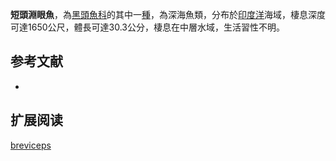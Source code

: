 {{Speciesbox
| name = 短頭淵眼魚
| status = NE
| status_system = IUCN3.1
| image = 
| image_width = 250px
| genus = Bathytroctes
| species = breviceps
| authority = [[Sazonov|Sazonov]], 1999
| synonyms = 
}}

'''短頭淵眼魚'''，為[[黑頭魚科|黑頭魚科]]的其中一[[種|種]]，為深海魚類，分布於[[印度洋|印度洋]]海域，棲息深度可達1650公尺，體長可達30.3公分，棲息在中層水域，生活習性不明。

==参考文献==
*{{FishBase_species|genus=Bathytroctes|species=breviceps|year=2015|month=8}}

== 扩展阅读 ==
{{refbegin}}
{{wikispecies-inline|Bathytroctes breviceps|短頭淵眼魚}}
{{refend}}
{{Taxonbar|from=Q2685322}}

[[Category:淵眼魚屬|breviceps]]